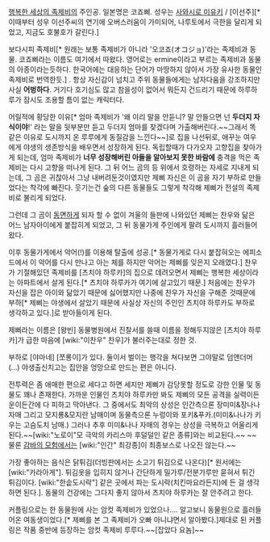 [[행복한 세상의 족제비]]의 주인공. 일본명은 코죠삐. 성우는 [[사와시로 미유키]] / [이선주][* 이때부터 성우 이선주씨의 연기에 오버스러움이 가미되어, 나루토에서 극한을 달리게 되었고, 지금도 호불호가 갈린다.]

보다시피 족제비[* 원래는 보통 족제비가 아니라 '오코죠(オコジョ)'라는 족제비과 동물. 코죠삐라는 이름도 여기에서 따왔다. 영어로는 ermine이라고 부르는 족제비과 동물의 아종이라는듯하다. 한국어에는 대응하는 단어가 마땅하지 않아서 가장 유사한 동물인 족제비로 번역한듯.] . 항상 자신감이 넘치고 주위 동물들에게는 남자다움을 강조하지만 사실 '''어벙하다'''. 거기다 호기심도 많고 참을성이 없어서 뭐든지 건드리기 때문에 하루하루가 잠시도 조용할 틈이 없는 캐릭터다.

어릴적에 황당한 이유[* 엄마 족제비가 '왜 이리 말을 안듣니? 말 안들으면 넌 '''두더지 자식이야'''!' 라는 말을 뒷부분만 듣고 두더지 엄마를 찾겠다며 가출해버린다.~~그래서 똑같은 이유로 도시까지 온 루루에게 동질감을 느낀다~~]로 집을 나선뒤로, 애꾸눈 여우에게 야생의 생존방식을 배우면서 성장하게 된다. 독립할때가 다가오자 고향집을 찾아가게 되는데, 엄마 족제비가 '''너무 성장해버린 아들을 알아보지 못한 바람에''' 충격을 먹은 족제비는 다시 고향을 떠나게 된다. 그 뒤 어느 곰의 등 위에서 호령하는 자세로 지내게 되는데, 그 곰은 귀찮아서 그냥 내버려둔것이였지만 제삐 자신은 이 곰을 자기 부하로 만들었다는 착각에 빠진다. 웃기는건 숲의 다른 동물들도 그렇게 착각해 제삐가 전설의 족제비로 불리게 되었다.

그런데 그 곰이 [[동면]]하게 되자 할 수 없이 겨울의 들판에 나와있던 제삐는 찬우와 닮은 어느 남자아이에게 붙잡히게 되었고, 그 뒤 동물가게 주인에게 팔려 도시까지 흘러들어왔다.

이후 동물가게에서 악어(!)를 이용해 탈출에 성공.[* 동물가게로 다시 붙잡혀오는 에피소드에서 이 악어를 다시 만나고 아는 체를 하지만 악어는 제삐를 잊은지 오래였다.] 찬우가 기절해있던 족제비를 [츠치야 하루카]의 집으로 데려오면서 제삐는 행복한 세상이라는 아파트에서 살게 된다.[* 츠치야 하루카가 여기에 살고있기 때문.] 처음에는 찬우가 자신을 잡은 아이와 닮았기 때문에 싫어했지만 나중에 찬우가 자신을 구해준 것때문에 부하[* 제삐는 야생에서 살았기 때문에 사실상 자신의 주인인 츠치야 하루카도 부하로 생각하고 있다.]로 받아들이게 된다.

제삐라는 이름은 [왕빈] 동물병원에서 진찰서를 쓸때 이름을 정해두지않은 [츠치야 하루카]가 급한 마음에 [wiki:"이찬우" 찬우]가 불러주는대로 정한 것.

부하로 [야마네] [쪼롱이]가 있다. 둘이서 벌이는 행각을 쳐다보면 그야말로 덤앤더머(...) 야생출신치고는 집안을 엉망으로 만드는 편은 아니다.

전투력은 좀 애매한 편으로 세다고 하면 세지만 제삐가 감당못할 정도로 강한 인물 및 동물도 꽤나 존재한다. 가까운 인물인 츠치야 하루카만 봐도 제삐의 모든 공격을 실력이든 운이든간에 다 피하고 막아낸다. 그 중에서도 최악의 상성은 인간측으론 장미미&장나나 자매 그리고 모지룡&모지란 남매이며 동물측으론 누렁이와 포키&푸카.(미미&나나가 키우는 고슴도치 남매.) 그러나 추후 미미&나나 자매의 경우는 상성을 극복하고 어울리게 된다.~~[wiki:"노로이"모 극악의 카리스마 후덜덜인 같은 종류]와는 비교된다.~~ ~~물론 [[감바의 모험]]에서는 [wiki:"인간" 최강종]이 최종보스로 나오진 않는다.~~

가장 좋아하는 음식은 닭튀김(더빙판에서는 소고기 튀김으로 나온다)[* 원서에는 [wiki:"카라아게"]. 튀김옷을 입히지 않거나 간단하게 밀가루/전분가루만 묻혀서 튀긴 튀김이다. [wiki:"한솥도시락"] 같은 곳에서 파는 도시락(치킨마요라든지)에 든 걸 생각하면 된다.]. 동물의 건강에는 그다지 좋지 않아서 츠치야 하루카는 잘 안주려고 한다.

커플링으로는 한 동물원에 사는 암컷 족제비가 있었으나.... 알고보니 동물원으로 흘러들어온 여동생이었다.[* 제삐를 본 그 족제비가 오빠 아니냐면서 알아봤다.]제대로 된 커플링은 작품 중반에 등장하는 암컷 족제비 루루다.~~[잡았다 요놈]~~
